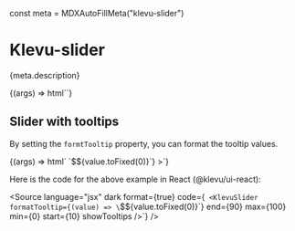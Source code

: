 const meta = MDXAutoFillMeta("klevu-slider")

<Meta title="Components/Slider" component="klevu-slider" argTypes={meta.argTypes} parameters={meta.parameters} />

# Klevu-slider

<Description>{meta.description}</Description>

<Canvas>
  <Story
    name="Slider"
    args={{
      min: 0,
      max: 100,
      start: 10,
      end: 90,
    }}
  >
    {(args) => html`<klevu-slider
      end=${ifDefined(args.end)}
      max=${ifDefined(args.max)}
      min=${ifDefined(args.min)}
      show-tooltips=${ifDefined(args.showTooltips)}
      start=${ifDefined(args.start)}
      .formatTooltip=${args.formatTooltip}
    ></klevu-slider>`}
  </Story>
</Canvas>

<ArgsTable story="Slider" />

## Slider with tooltips

By setting the `formtTooltip` property, you can format the tooltip values.

<Canvas>
  <Story
    name="Slider with tooltips"
    args={{
      min: 0,
      max: 100,
      start: 10,
      end: 90,
      showTooltips: true,
    }}
  >
    {(args) => html`<klevu-slider
      end=${ifDefined(args.end)}
      max=${ifDefined(args.max)}
      min=${ifDefined(args.min)}
      show-tooltips=${ifDefined(args.showTooltips)}
      start=${ifDefined(args.start)}
      .formatTooltip=${(value) => `$${value.toFixed(0)}`}
    ></klevu-slider>`}
  </Story>
</Canvas>

Here is the code for the above example in React (@klevu/ui-react):

<Source
  language="jsx"
  dark
  format={true}
  code={`
  <KlevuSlider 
    formatTooltip={(value) => \`$\${value.toFixed(0)}\`}
    end={90}
    max={100}
    min={0}
    start={10}
    showTooltips
  />`}
/>
